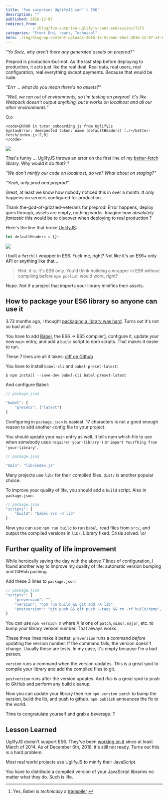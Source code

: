 ```yaml
---
title: 'Fun surprise: UglifyJS can''t ES6'
description: ""
published: 2016-12-07
redirect_from: 
            - /blog/fun-surprise-uglifyjs-cant-es6/swizec/7272
categories: "Front End, react, Technical"
hero: ./img/blog-wp-content-uploads-2016-12-Screen-Shot-2016-12-07-at-00.15.52.png
---
```

_&quot;Yo Swiz, why aren&#x27;t there any generated assets on preprod?&quot;_



Preprod is production-but-not. As the last step before deploying to production, it acts just like the real deal. Real data, real users, real configuration, real everything except payments. Because that would be rude.



_&quot;Errr ... what do you mean there&#x27;s no assets?&quot;_



_&quot;Well, we ran out of environments, so I&#x27;m testing on preprod. It&#x27;s like Webpack doesn&#x27;t output anything, but it works on localhost and all our other environments.&quot;_



O.o



```undefined
<code>ERROR in tutor_onboarding.js from UglifyJs
SyntaxError: Unexpected token: name (defaultHeaders) [./~/better-fetch/index.js:2,0]
</code>
```



![](./img/blog-wp-content-uploads-2016-12-Screen-Shot-2016-12-07-at-00.15.52.png)



That&#x27;s funny ... UglifyJS throws an error on the first line of my [better-fetch](https://swizec.com/blog/a-tiny-es6-fetch-wrapper/swizec/7177) library. Why would it do _that_? ?



_&quot;We don&#x27;t minify our code on localhost, do we? What about on staging?&quot;_



_&quot;Yeah, only prod and preprod&quot;_



Great, at least we know how nobody noticed this in over a month. It only happens on servers configured for production.



Thank the-god-of-grizzled-veterans for preprod! Error happens, deploy goes through, assets are empty, nothing works. Imagine how _absolutely fantastic_ this would be to discover when deploying to real production ?



Here&#x27;s the line that broke [UglifyJS](https://github.com/mishoo/UglifyJS2):



```javascript
let defaultHeaders = {};
```



![](./img/blog-wp-content-uploads-2016-12-i-built-a-sfaehy.jpg)



I built a `fetch()` wrapper in ES6. Fuck me, right? Not like it&#x27;s an ES6+ only API or anything like that…



> Hint: it is. It&#x27;s ES6 only. You&#x27;d think building a wrapper in ES6 without compiling before `npm publish` would work, right?



Nope. Not if a project that imports your library minifies their assets.



## How to package your ES6 library so anyone can use it



3.73 months ago, I thought [packaging a library was hard](https://swizec.com/blog/livecoding-19-its-hard-to-package-a-library/swizec/6927). Turns out it&#x27;s not so bad at all.



You have to add [Babel](https://babeljs.io/), the ES6 -&gt; ES5 compiler[1](#fn1), configure it, update your new `main` entry, and add a `build` script to npm scripts. That makes it easier to run.



These 7 lines are all it takes: [diff on Github](https://github.com/Swizec/better-fetch/commit/9c7c6e2afc660ea9a35bc73a14d15aedc7f47b04)



You have to install `babel-cli` and `babel-preset-latest`:



```javascript
$ npm install --save-dev babel-cli babel-preset-latest
```



And configure Babel:



```javascript
// package.json

"babel": {
    "presets": ["latest"]
}
```



Configuring in `package.json` is easiest. 17 characters is not a good enough reason to add another config file to your project.



You should update your `main` entry as well. It tells npm which file to use when somebody uses `require('your-library')` or `import YourThing from 'your-library'`.



```javascript
// package.json

"main": "lib/index.js"
```



Many projects use `lib/` for their compiled files. `dist/` is another popular choice.



To improve your quality of life, you should add a `build` script. Also in `package.json`:



```javascript
// package.json
"scripts": {
    "build": "babel src -d lib"
}
```



Now you can use `npm run build` to run `babel`, read files from `src/`, and output the compiled versions in `lib/`. Library fixed. Crisis solved. \\o/



## Further quality of life improvement



While heroically saving the day with the above 7 lines of configuration, I found another way to improve my quality of life: automatic version bumping and GitHub pushing.



Add these 3 lines to `package.json`:



```javascript
// package.json
"scripts": {
    "preversion": "",
    "version": "npm run build && git add -A lib",
    "postversion": "git push && git push --tags && rm -rf build/temp",
}
```



You can use `npm version X` where X is one of `patch`, `minor`, `major`, etc. to bump your library version number. That always works.



These three lines make it better. `preversion` runs a command _before_ updating the version number. If the command fails, the version doesn&#x27;t change. Usually these are tests. In my case, it&#x27;s empty because I&#x27;m a bad person.



`version` runs a command when the version updates. This is a great spot to compile your library and add the compiled files to git.



`postversion` runs after the version updates. And _this_ is a great spot to push to GitHub and perform any build cleanup.



Now you can update your library then run `npm version patch` to bump the version, build the lib, and push to github. `npm publish` announces the fix to the world.



Time to congratulate yourself and grab a beverage. ?



## Lesson Learned



UglifyJS doesn&#x27;t support ES6. They&#x27;ve been [working on it](https://github.com/mishoo/UglifyJS2/issues/448) since at least March of 2014. As of December 6th, 2016, it&#x27;s still not ready. Turns out this is a hard problem.



Most real world projects use UglifyJS to minify their JavaScript.



You have to distribute a compiled version of your JavaScript libraries no matter what they do. Such is life.



* * *



1. Yes, Babel is _technically_ a [transpiler](https://en.wikipedia.org/wiki/Source-to-source_compiler) [↩](#ffn1)